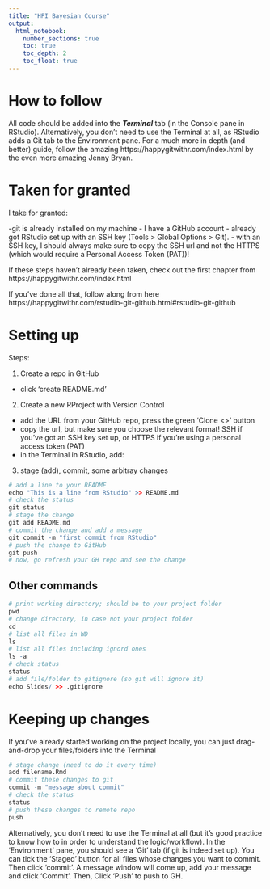 ```yaml
---
title: "HPI Bayesian Course"
output: 
  html_notebook:
    number_sections: true
    toc: true
    toc_depth: 2
    toc_float: true
---
```


# How to follow

All code should be added into the ***Terminal*** tab (in the Console pane in RStudio). Alternatively, you don't need to use the Terminal at all, as RStudio adds a Git tab to the Environment pane. For a much more in depth (and better) guide, follow the amazing https://happygitwithr.com/index.html by the even more amazing Jenny Bryan.

# Taken for granted

I take for granted:

-git is already installed on my machine
- I have a GitHub account
- already got RStudio set up with an SSH key (Tools > Global Options > Git). 
  - with an SSH key, I should always make sure to copy the SSH url and not the HTTPS (which would require a Personal Access Token (PAT))! 

If these steps haven't already been taken, check out the first chapter from https://happygitwithr.com/index.html

If you've done all that, follow along from here https://happygitwithr.com/rstudio-git-github.html#rstudio-git-github

# Setting up

Steps:

1. Create a repo in GitHub
  - click 'create README.md'
2. Create a new RProject with Version Control
  - add the URL from your GitHub repo, press the green 'Clone <>' button
  - copy the url, but  make sure you choose the relevant format! SSH if you've got an SSH key set up, or HTTPS if you're using a personal access token (PAT)
  - in the Terminal in RStudio, add:
3. stage (add), commit, some arbitray changes

```r
# add a line to your README
echo "This is a line from RStudio" >> README.md
# check the status
git status
# stage the change
git add README.md
# commit the change and add a message
git commit -m "first commit from RStudio"
# push the change to GitHub
git push
# now, go refresh your GH repo and see the change
```

## Other commands

```r
# print working directory; should be to your project folder
pwd
# change directory, in case not your project folder
cd
# list all files in WD
ls
# list all files including ignord ones
ls -a
# check status
status
# add file/folder to gitignore (so git will ignore it)
echo Slides/ >> .gitignore
```


# Keeping up changes

If you've already started working on the project locally, you can just drag-and-drop your files/folders into the Terminal

```r
# stage change (need to do it every time)
add filename.Rmd
# commit these changes to git
commit -m "message about commit"
# check the status
status
# push these changes to remote repo
push
```

Alternatively, you don't need to use the Terminal at all (but it's good practice to know how to in order to understand the logic/workflow). In the 'Environment' pane, you should see a 'Git' tab (if git is indeed set up). You can tick the 'Staged' button for all files whose changes you want to commit. Then click 'commit'. A message window will come up, add your message and click 'Commit'. Then, Click 'Push' to push to GH.

